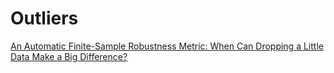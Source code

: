 # Outliers

[An Automatic Finite-Sample Robustness Metric: When Can Dropping a Little Data Make a Big Difference?](https://arxiv.org/abs/2011.14999)